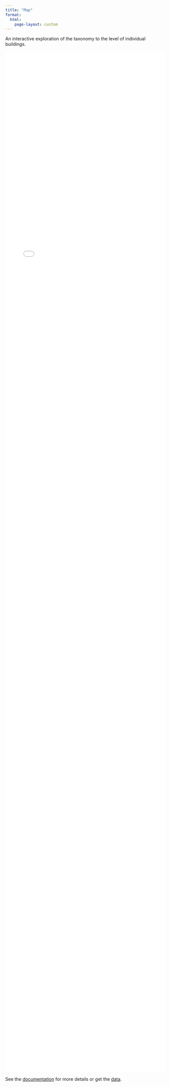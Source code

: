 ```yaml
---
title: "Map"
format:
  html:
    page-layout: custom
---
```


An interactive exploration of the taxonomy to the level of individual buildings.

```{=html}
<div style="height: 80vh; width: 100%;">
<iframe src="./tiles.html" width="100%" height="100%" style="border: none;"></iframe>
</div>
```

See the [documentation](docs.qmd) for more details or get the [data](data.qmd).
